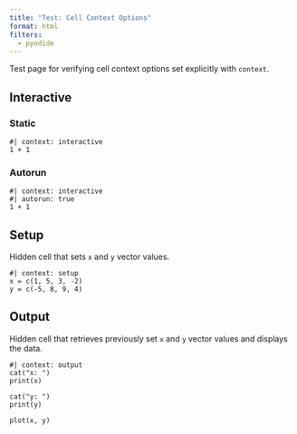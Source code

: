 ```yaml
---
title: "Test: Cell Context Options"
format: html
filters:
  - pyodide
---
```


Test page for verifying cell context options set explicitly with `context`. 

## Interactive

### Static
```pyodide-python
#| context: interactive
1 + 1
```

### Autorun

```pyodide-python
#| context: interactive
#| autorun: true
1 + 1
```

## Setup

Hidden cell that sets `x` and `y` vector values.

```pyodide-python
#| context: setup
x = c(1, 5, 3, -2)
y = c(-5, 8, 9, 4)
```

## Output

Hidden cell that retrieves previously set `x` and `y` vector values and displays the data.

```pyodide-python
#| context: output
cat("x: ")
print(x)

cat("y: ")
print(y)

plot(x, y)
```